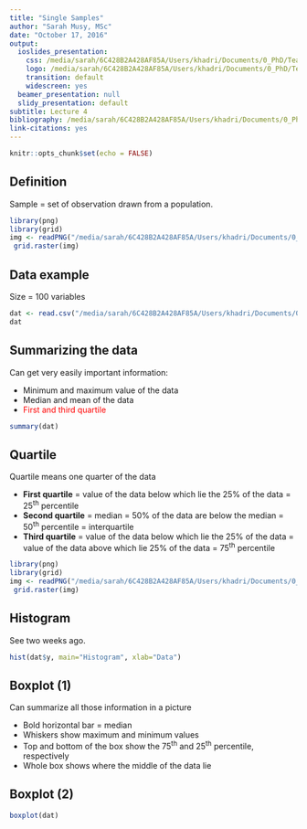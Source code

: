 ```yaml
---
title: "Single Samples"
author: "Sarah Musy, MSc"
date: "October 17, 2016"
output:
  ioslides_presentation:
    css: /media/sarah/6C428B2A428AF85A/Users/khadri/Documents/0_PhD/Teaching/4_HS16/Example/custom.css
    logo: /media/sarah/6C428B2A428AF85A/Users/khadri/Documents/0_PhD/Teaching/4_HS16/Example/logo.png
    transition: default
    widescreen: yes
  beamer_presentation: null
  slidy_presentation: default
subtitle: Lecture 4
bibliography: /media/sarah/6C428B2A428AF85A/Users/khadri/Documents/0_PhD/Teaching/4_HS16/Example/refs.bib
link-citations: yes
---
```


```r
knitr::opts_chunk$set(echo = FALSE)
```

## Definition
Sample = set of observation drawn from a population.  
```r
library(png)
library(grid)
img <- readPNG("/media/sarah/6C428B2A428AF85A/Users/khadri/Documents/0_PhD/Teaching/4_HS16/4_Single_Samples/Sample.png")
 grid.raster(img)
```

## Data example
Size = 100 variables
```r
dat <- read.csv("/media/sarah/6C428B2A428AF85A/Users/khadri/Documents/0_PhD/Teaching/4_HS16/4_Single_Samples/example.csv")
dat
```

## Summarizing the data

Can get very easily important information:

* Minimum and maximum value of the data
* Median and mean of the data
* <span style="color:red">First and third quartile<span> 

```r
summary(dat)
```


## Quartile

Quartile means one quarter of the data

* **First quartile** = value of the data below which lie the 25% of the data = 25^th^ percentile
* **Second quartile** = median = 50% of the data are below the median = 50^th^ percentile = interquartile
* **Third quartile** = value of the data below which lie the 25% of the data = value of the data above which lie 25% of the data = 75^th^ percentile

```r
library(png)
library(grid)
img <- readPNG("/media/sarah/6C428B2A428AF85A/Users/khadri/Documents/0_PhD/Teaching/4_HS16/4_Single_Samples/Quartile.png")
 grid.raster(img)
```

## Histogram

See two weeks ago.

```r
hist(dat$y, main="Histogram", xlab="Data")
```



## Boxplot (1)

Can summarize all those information in a picture

* Bold horizontal bar = median
* Whiskers show maximum and minimum values
* Top and bottom of the box show the 75^th^ and 25^th^ percentile, respectively
* Whole box shows where the middle of the data lie

## Boxplot (2)
```r
boxplot(dat)
```



